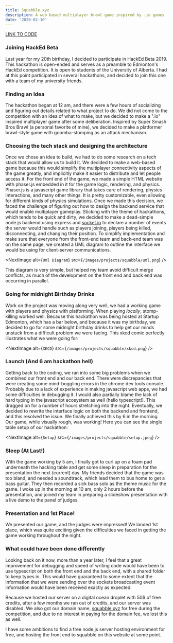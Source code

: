 ```yaml
---
title: Squabble.xyz
description: A web based multiplayer brawl game inspired by .io games
date: '2020-02-10'
---
```


[LINK TO CODE](https://github.com/KonradStanski/squabble.xyz)


### Joining HackEd Beta

Last year for my 20th birthday, I decided to participate in HackEd Beta 2019. This hackathon is open-ended and serves as
a preamble to Edmonton's HackEd competition. It is open to students of the University of Alberta. I had at this point
participated in several hackathons, and decided to join this one with a team of my university friends.

### Finding an Idea

The hackathon began at 12 am, and there were a few hours of socializing and figuring out details related to what project
to do. We did not come to the competition with an idea of what to make, but we decided to make a ".io" inspired
multiplayer game after some deliberation. Inspired by Super Smash Bros Brawl (a personal favorite of mine), we decided
to make a platformer brawl-style game with goomba-stomping as an attack mechanism. 

### Choosing the tech stack and designing the architecture

Once we chose an idea to build, we had to do some research on a tech stack that would allow us to build it. We decided
to  make a web-based game because this would simplify the multiplayer connectivity aspects of the game greatly, and
implicitly make it easier to distribute and let people access it. For the front end of the game, we made a simple HTML
website with phaser.js embedded in it for the game logic, rendering, and physics. Phaser.js is a javascript game library
that takes care of rendering, physics interactions, and many other things. It is pretty customizable, even allowing for
different kinds of physics simulations. Once we made this decision, we faced the challenge of figuring out how to design
the backend service that would enable multiplayer gameplay. Sticking with the theme of hackathons, which tends to be
quick and dirty, we decided to make a dead-simple node.js backend using express and [socket.io](http://socket.io) to
declare a number of events the server would handle such as players joining, players being killed, disconnecting, and
changing their position. To simplify implementation and make sure that everyone from the front-end team and back-end
team was on the same page, we created a UML diagram to outline the interface we would be using for client-server
communications. 

<NextImage
    alt={`Uml Diagram`}
    src={`/images/projects/squabble/uml.png`}
/>

This diagram is very simple, but helped my team avoid difficult merge conflicts, as much of the development on the front
end and back end was occurring in parallel.

### Going for midnight Birthday Drinks

Work on the project was moving along very well, we had a working game with players and physics with platforming. When
playing  *locally*, stomp-killing worked well. Because this hackathon was being hosted at Startup Edmonton, which has a
bar below, and because it was my birthday, we decided to go for some midnight birthday drinks to help get our minds
unstuck from a difficult problem we were facing. This xkcd comic perfectly illustrates what we were going for:

<NextImage
    alt={`XKCD`}
    src={`/images/projects/squabble/xkcd.png`}
/>

### Launch (And 6 am hackathon hell)

Getting back to the coding, we ran into some big problems when we combined our front end and our back end. There were
discrepancies  that were creating some mind-boggling errors in the chrome dev tools console. Probably due to a lack of
experience in making javascript web apps, we had some difficulties in debugging it. I would also partially blame the
lack of hard typing in the javascript ecosystem as well (hello typescript!). This dragged on for a number of hours
stretching into the night. Eventually, we decided to rewrite the interface logic on both the backend and frontend, and
this resolved the issue. We finally achieved this by 6 in the morning. Our game, while visually rough, was working! Here
you can see the single table setup of our hackathon:

<NextImage
    alt={`Setup`}
    src={`/images/projects/squabble/setup.jpeg`}
/>

### Sleep (At Last!)

With the game working by 5 am, I finally got to curl up on a foam pad underneath the hacking table and get some sleep in
preparation for the presentation the next (current) day. My friends decided that the game was too bland, and needed a
soundtrack, which lead them to bus home to get a bass guitar. They then recorded a sick bass solo as the theme music for
the game. I woke up in the morning at 10 am, only 2 hours before the presentation, and joined my team in preparing a
slideshow presentation with a live demo to the panel of judges.

### Presentation and 1st Place!

We presented our game, and the judges were impressed! We landed 1st place, which was quite exciting given the
difficulties  we faced in getting the game working throughout the night.

### What could have been done differently

Looking back on it now, more than a year later, I feel that a great improvement for debugging and speed of writing code
would have been to use typescript on both the front end and the back end, with a shared folder to keep types in. This
would have guaranteed to some extent that the information that we were sending over the sockets broadcasting event
information would have been received exactly as expected.

Because we hosted our server on a digital ocean droplet with 50$ of free credits, after a few months we ran out of
credits,  and our server was disabled. We also got our domain name, [squabble.xyz](http://squabble.xyz) for free during
the competition, and due to no interest in paying for the domain fee, we lost this as well. 

I have some ambitions to find a free node.js server hosting environment for free, and hosting the front end to squabble
on this website at some point.
